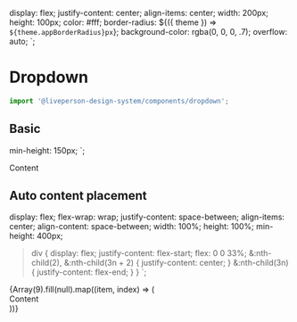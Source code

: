 


<Meta title="Components/Dropdown" component={Dropdown}/>

  display: flex;
  justify-content: center;
  align-items: center;
  width: 200px;
  height: 100px;
  color: #fff;
  border-radius: ${({ theme }) => `${theme.appBorderRadius}px`};
  background-color: rgba(0, 0, 0, .7);
  overflow: auto;
`;

# Dropdown

```jsx
import '@liveperson-design-system/components/dropdown';
```

<ArgsTable of={Dropdown}/>

## Basic

  min-height: 150px;
`;

<Preview>
  <BasicWrap>
    <lp-dropdown>
      <lp-button slot="toggle" label="Toggle" />
      <DropdownContent slot="content">Content</DropdownContent>
    </lp-dropdown>
  </BasicWrap>
</Preview>

## Auto content placement

  display: flex;
  flex-wrap: wrap;
  justify-content: space-between;
  align-items: center;
  align-content: space-between;
  width: 100%;
  height: 100%;
  min-height: 400px;
  > div {
    display: flex;
    justify-content: flex-start;
    flex: 0 0 33%;
    &:nth-child(2),
    &:nth-child(3n + 2) {
      justify-content: center;
    }
    &:nth-child(3n) {
      justify-content: flex-end;
    }
  }
`;

<Preview>
  <AutoPlacementWrap id="auto-placement-wrap">
    {Array(9).fill(null).map((item, index) => (
      <div key={index}>
        <lp-dropdown
          parentSelector="#auto-placement-wrap"
          parentOffset={0}
        >
          <lp-button slot="toggle" label="Toggle"/>
          <DropdownContent slot="content">Content</DropdownContent>
        </lp-dropdown>
      </div>
    ))}
  </AutoPlacementWrap>
</Preview>
